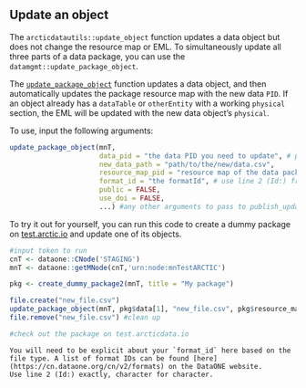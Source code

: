 ## Update an object

The `arcticdatautils::update_object` function updates a data object but does not change the resource map or EML. To simultaneously update all three parts of a data package, you can use the `datamgmt::update_package_object`.

The [`update_package_object`](https://nceas.github.io/datamgmt/reference/update_package_object.html) function updates a data object, and then automatically updates the package resource map with the new data `PID`. If an object already has a `dataTable` or `otherEntity` with a working `physical` section, the EML will be updated with the new data object’s `physical`.

To use, input the following arguments:

```r
update_package_object(mnT,
                      data_pid = "the data PID you need to update", # pkg$data
                      new_data_path = "path/to/the/new/data.csv",
                      resource_map_pid = "resource map of the data package", # pkg$resource_map
                      format_id = "the formatId", # use line 2 (Id:) from https://cn.dataone.org/cn/v2/formats
                      public = FALSE,
                      use_doi = FALSE,
                      ...) #any other arguments to pass to publish_update (child_pids, etc)
```

To try it out for yourself, you can run this code to create a dummy package on [test.arctic.io](https://test.arctic.io) and update one of its objects.

```r
#input token to run
cnT <- dataone::CNode('STAGING')
mnT <- dataone::getMNode(cnT,'urn:node:mnTestARCTIC')

pkg <- create_dummy_package2(mnT, title = "My package")

file.create("new_file.csv")
update_package_object(mnT, pkg$data[1], "new_file.csv", pkg$resource_map, format_id = "text/csv")
file.remove("new_file.csv") #clean up

#check out the package on test.arcticdata.io
```

```block
You will need to be explicit about your `format_id` here based on the file type. A list of format IDs can be found [here](https://cn.dataone.org/cn/v2/formats) on the DataONE website.
Use line 2 (Id:) exactly, character for character.
```
